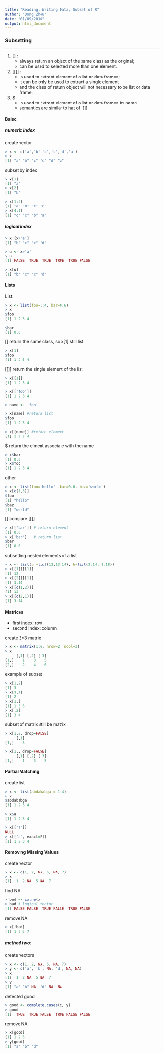 ```yaml
---
title: "Reading, Writing Data, Subset of R"
author: "Dong Zhou"
date: "01/09/2016"
output: html_document
---
```



### Subsetting 

---

1. [] :
    - always return an object of the same class as the original; 
    - can be used to selected more than one element.
2. [[]] : 
    - is used to extract element of a list or data frames; 
    - it can be only be used to extract a single element 
    - and the class of return object will not necessary to be list or data frame.
3. $
    - is used to extract element of a list or data frames by name
    - semantics are similar to hat of [[]]
    
#### Baisc 

##### numeric index

create vector
```R
> x <- c('a','b','c','c','d','a')
> x
[1] "a" "b" "c" "c" "d" "a"
```

subset by index

```R
> x[1]
[1] "a"
> x[2]
[1] "b"
```

```R
> x[1:4]
[1] "a" "b" "c" "c"
> x[4:1]
[1] "c" "c" "b" "a"
```

##### logical index

```R
> x [x>'a']
[1] "b" "c" "c" "d"
```

```R
> u <- x>'a'
> u
[1] FALSE  TRUE  TRUE  TRUE  TRUE FALSE
```

```R
> x[u]
[1] "b" "c" "c" "d"
```

#### Lists

List:

```R
> x <- list(foo=1:4, bar=0.6)
> x
$foo
[1] 1 2 3 4

$bar
[1] 0.6
```

[] return the same class, so x[1] still list

```R
> x[1]
$foo
[1] 1 2 3 4
```

[[]] return the single element of the list

```R
> x[[1]]
[1] 1 2 3 4
```

```R
> x[['foo']]
[1] 1 2 3 4
```

```R
> name <- 'foo'
```

```R
> x[name] #return list
$foo
[1] 1 2 3 4
```

```R
> x[[name]] #return element
[1] 1 2 3 4
```

$ return the elment associate with the name

```R
> x$bar
[1] 0.6
> x$foo
[1] 1 2 3 4
```

other

```R
> x <- list(foo='hello' ,bar=0.6, baz='world')
> x[c(1,3)]
$foo
[1] "hello"
$baz
[1] "world"
```

[] compare [[]]

```R
> x[['bar']] # return element
[1] 0.6
> x['bar']   # return list
$bar
[1] 0.6
```

subsetting nested elements of a list

```R
> x <- list(a =list(12,13,14), b=list(3.14, 2.18))
> x[[1]][[1]]
[1] 12
> x[[2]][[1]]
[1] 3.14
> x[[c(1,2)]]
[1] 13
> x[[c(2,1)]]
[1] 3.14
```

#### Matrices

- first index: row
- second index: column

create 2*3 matrix

```R
> x <- matrix(1:6, nrow=2, ncol=3)
> x
     [,1] [,2] [,3]
[1,]    1    3    5
[2,]    2    4    6
```

example of subset

```R
> x[1,2]
[1] 3
> x[2,1]
[1] 2
> x[1,]
[1] 1 3 5
> x[,2]
[1] 3 4
```

subset of matrix still be matrix

```R
> x[1,2, drop=FALSE]
     [,1]
[1,]    3
```

```R
> x[1,, drop=FALSE]
     [,1] [,2] [,3]
[1,]    1    3    5
```

#### Partial Matching

create list 

```R
> x <- list(abdababga = 1:4)
> x
$abdababga
[1] 1 2 3 4
```

```R
> x$a
[1] 1 2 3 4
```

```R
> x[['a']]
NULL
> x[['a', exact=F]]
[1] 1 2 3 4
```

#### Removing Missing Values

create vector

```R
> x <- c(1, 2, NA, 5, NA, 7)
> x
[1]  1  2 NA  5 NA  7
```

find NA 

```R
> bad <- is.na(x)
> bad # logical vector
[1] FALSE FALSE  TRUE FALSE  TRUE FALSE
```

remove NA

```R
> x[!bad]
[1] 1 2 5 7
```

##### method two:

create vectors

```R
> x <- c(1, 2, NA, 5, NA, 7)
> y <- c('a', 'b', NA, 'd', NA, NA)
> x
[1]  1  2 NA  5 NA  7
> y
[1] "a" "b" NA  "d" NA  NA
```

detected good

```R
> good <- complete.cases(x, y)
> good
[1]  TRUE  TRUE FALSE  TRUE FALSE FALSE
```

remove NA

```R
> x[good]
[1] 1 2 5
> y[good]
[1] "a" "b" "d"
```
